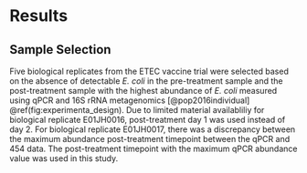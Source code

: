 # Results  
## Sample Selection
Five biological replicates from the ETEC vaccine trial were selected based on the absence of detectable _E. coli_ in the pre-treatment sample and the post-treatment sample with the highest abundance of _E. coli_ measured using qPCR and 16S rRNA metagenomics [@pop2016individual] \@ref(fig:experimenta_design). 
Due to limited material availabliliy for biological replicate E01JH0016, post-treatment day 1 was used instead of day 2. 
For biological replicate E01JH0017, there was a discrepancy between the maximum abundance post-treatment timepoint between the qPCR and 454 data. 
The post-treatment timepoint with the maximum qPCR abundance value was used in this study.  



